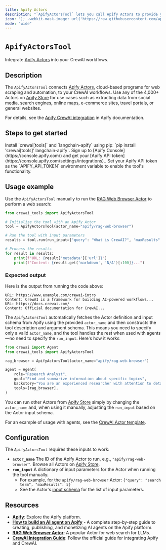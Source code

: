```yaml
---
title: Apify Actors
description: "`ApifyActorsTool` lets you call Apify Actors to provide your CrewAI workflows with web scraping, crawling, data extraction, and web automation capabilities."
icon: "); -webkit-mask-image: url('https://raw.githubusercontent.com/apify/actors-mcp-server/refs/heads/master/docs/apify-logo.svg'); -webkit-mask-size: 16px 16px; mask-size: 16px 16px; -webkit-mask-repeat: no-repeat; mask-repeat: no-repeat;/*"
mode: "wide"
---
```


# `ApifyActorsTool`

Integrate [Apify Actors](https://apify.com/actors) into your CrewAI workflows.

## Description

The `ApifyActorsTool` connects [Apify Actors](https://apify.com/actors), cloud-based programs for web scraping and automation, to your CrewAI workflows.
Use any of the 4,000+ Actors on [Apify Store](https://apify.com/store) for use cases such as extracting data from social media, search engines, online maps, e-commerce sites, travel portals, or general websites.

For details, see the [Apify CrewAI integration](https://docs.apify.com/platform/integrations/crewai) in Apify documentation.

## Steps to get started

<Steps>
    <Step title="Install dependencies">
        Install `crewai[tools]` and `langchain-apify` using pip: `pip install 'crewai[tools]' langchain-apify`.
    </Step>
    <Step title="Obtain an Apify API token">
        Sign up to [Apify Console](https://console.apify.com/) and get your [Apify API token](https://console.apify.com/settings/integrations)..
    </Step>
    <Step title="Configure environment">
        Set your Apify API token as the `APIFY_API_TOKEN` environment variable to enable the tool's functionality.
    </Step>
</Steps>

## Usage example

Use the `ApifyActorsTool` manually to run the [RAG Web Browser Actor](https://apify.com/apify/rag-web-browser) to perform a web search:

```python
from crewai_tools import ApifyActorsTool

# Initialize the tool with an Apify Actor
tool = ApifyActorsTool(actor_name="apify/rag-web-browser")

# Run the tool with input parameters
results = tool.run(run_input={"query": "What is CrewAI?", "maxResults": 5})

# Process the results
for result in results:
    print(f"URL: {result['metadata']['url']}")
    print(f"Content: {result.get('markdown', 'N/A')[:100]}...")
```

### Expected output

Here is the output from running the code above:

```text
URL: https://www.example.com/crewai-intro
Content: CrewAI is a framework for building AI-powered workflows...
URL: https://docs.crewai.com/
Content: Official documentation for CrewAI...
```

The `ApifyActorsTool` automatically fetches the Actor definition and input schema from Apify using the provided `actor_name` and then constructs the tool description and argument schema. This means you need to specify only a valid `actor_name`, and the tool handles the rest when used with agents—no need to specify the `run_input`. Here's how it works:

```python
from crewai import Agent
from crewai_tools import ApifyActorsTool

rag_browser = ApifyActorsTool(actor_name="apify/rag-web-browser")

agent = Agent(
    role="Research Analyst",
    goal="Find and summarize information about specific topics",
    backstory="You are an experienced researcher with attention to detail",
    tools=[rag_browser],
)
```

You can run other Actors from [Apify Store](https://apify.com/store) simply by changing the `actor_name` and, when using it manually, adjusting the `run_input` based on the Actor input schema.

For an example of usage with agents, see the [CrewAI Actor template](https://apify.com/templates/python-crewai).

## Configuration

The `ApifyActorsTool` requires these inputs to work:

- **`actor_name`**
  The ID of the Apify Actor to run, e.g., `"apify/rag-web-browser"`. Browse all Actors on [Apify Store](https://apify.com/store).
- **`run_input`**
  A dictionary of input parameters for the Actor when running the tool manually.
  - For example, for the `apify/rag-web-browser` Actor: `{"query": "search term", "maxResults": 5}`
  - See the Actor's [input schema](https://apify.com/apify/rag-web-browser/input-schema) for the list of input parameters.

## Resources

- **[Apify](https://apify.com/)**: Explore the Apify platform.
- **[How to build an AI agent on Apify](https://blog.apify.com/how-to-build-an-ai-agent/)** - A complete step-by-step guide to creating, publishing, and monetizing AI agents on the Apify platform.
- **[RAG Web Browser Actor](https://apify.com/apify/rag-web-browser)**: A popular Actor for web search for LLMs.
- **[CrewAI Integration Guide](https://docs.apify.com/platform/integrations/crewai)**: Follow the official guide for integrating Apify and CrewAI.
